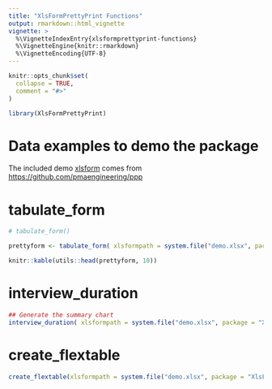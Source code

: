 ```yaml
---
title: "XlsFormPrettyPrint Functions"
output: rmarkdown::html_vignette
vignette: >
  %\VignetteIndexEntry{xlsformprettyprint-functions}
  %\VignetteEngine{knitr::rmarkdown}
  %\VignetteEncoding{UTF-8}
---
```


```r
knitr::opts_chunk$set(
  collapse = TRUE,
  comment = "#>"
)
```

```r
library(XlsFormPrettyPrint)
```

<!-- WARNING - This vignette is generated by {fusen} from /dev/dev_doc_fusen.Rmd: do not edit by hand -->

# Data examples to demo the package

<!-- 
 Store your dataset in a directory named "inst/" at the root of your project.
 Use it for your tests in this Rmd thanks to `pkgload::load_all()` to make it available
and `system.file()` to read it in your examples.
-->

The included demo [xlsform](https://github.com/Edouard-Legoupil/XlsFormPrettyPrint/blob/master/inst/demo.xlsx?raw=true) comes from [https://github.com/pmaengineering/ppp](https://github.com/pmaengineering/ppp)


# tabulate_form

```r
# tabulate_form()

prettyform <- tabulate_form( xlsformpath = system.file("demo.xlsx", package = "XlsFormPrettyPrint") )

knitr::kable(utils::head(prettyform, 10))

```

# interview_duration

```r
## Generate the summary chart
interview_duration( xlsformpath = system.file("demo.xlsx", package = "XlsFormPrettyPrint"), label_language = NULL )


```

# create_flextable

```r
create_flextable(xlsformpath = system.file("demo.xlsx", package = "XlsFormPrettyPrint"), label_language = NULL )
```


